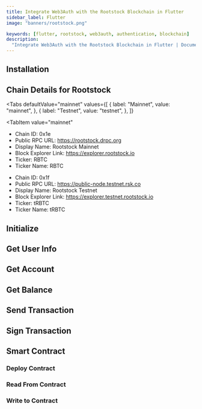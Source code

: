 ```yaml
---
title: Integrate Web3Auth with the Rootstock Blockchain in Flutter
sidebar_label: Flutter
image: "banners/rootstock.png"

keywords: [flutter, rootstock, web3auth, authentication, blockchain]
description:
  "Integrate Web3Auth with the Rootstock Blockchain in Flutter | Documentation - Web3Auth"
---
```



<SEO
  title="Integrate Web3Auth with the Rootstock Blockchain in Flutter"
  description="Integrate Web3Auth with the Rootstock Blockchain in Flutter | Documentation - Web3Auth"
  image="https://web3auth.io/docs/banners/rootstock.png"
  slug="/connect-blockchain/evm/rootstock/flutter"
/>

## Installation

<InstallationSnippet />

## Chain Details for Rootstock

<Tabs
 defaultValue="mainnet"
  values={[
    { label: "Mainnet", value: "mainnet", },
    { label: "Testnet", value: "testnet", },
  ]}
>

<TabItem
  value="mainnet"
>

- Chain ID: 0x1e
- Public RPC URL: https://rootstock.drpc.org
- Display Name: Rootstock Mainnet
- Block Explorer Link: https://explorer.rootstock.io
- Ticker: RBTC
- Ticker Name: RBTC

</TabItem>
<TabItem
  value="testnet"
>

- Chain ID: 0x1f
- Public RPC URL: https://public-node.testnet.rsk.co
- Display Name: Rootstock Testnet
- Block Explorer Link: https://explorer.testnet.rootstock.io
- Ticker: tRBTC
- Ticker Name: tRBTC

</TabItem>
</Tabs>

## Initialize

<InitialisationSnippet />

## Get User Info

<UserInfoSnippet />

## Get Account

<GetAccountSnippet />

## Get Balance

<GetBalanceSnippet />

## Send Transaction

<SendTransactionSnippet />

## Sign Transaction

<SignTransactionSnippet />

## Smart Contract

<TestContractSnippet />

### Deploy Contract

<DeployContractSnippet />

### Read From Contract

<ReadContractSnippet />

### Write to Contract

<WriteContractSnippet />
